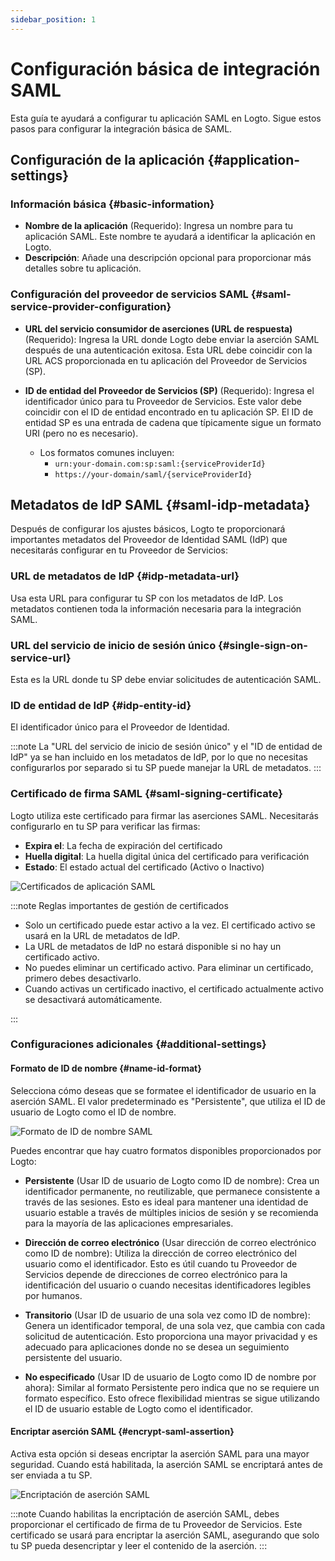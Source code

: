 ```yaml
---
sidebar_position: 1
---
```


# Configuración básica de integración SAML

Esta guía te ayudará a configurar tu aplicación SAML en Logto. Sigue estos pasos para configurar la integración básica de SAML.

## Configuración de la aplicación \{#application-settings}

### Información básica \{#basic-information}

- **Nombre de la aplicación** (Requerido): Ingresa un nombre para tu aplicación SAML. Este nombre te ayudará a identificar la aplicación en Logto.
- **Descripción**: Añade una descripción opcional para proporcionar más detalles sobre tu aplicación.

### Configuración del proveedor de servicios SAML \{#saml-service-provider-configuration}

- **URL del servicio consumidor de aserciones (URL de respuesta)** (Requerido): Ingresa la URL donde Logto debe enviar la aserción SAML después de una autenticación exitosa. Esta URL debe coincidir con la URL ACS proporcionada en tu aplicación del Proveedor de Servicios (SP).

- **ID de entidad del Proveedor de Servicios (SP)** (Requerido): Ingresa el identificador único para tu Proveedor de Servicios. Este valor debe coincidir con el ID de entidad encontrado en tu aplicación SP. El ID de entidad SP es una entrada de cadena que típicamente sigue un formato URI (pero no es necesario).
  - Los formatos comunes incluyen:
    - `urn:your-domain.com:sp:saml:{serviceProviderId}`
    - `https://your-domain/saml/{serviceProviderId}`

## Metadatos de IdP SAML \{#saml-idp-metadata}

Después de configurar los ajustes básicos, Logto te proporcionará importantes metadatos del Proveedor de Identidad SAML (IdP) que necesitarás configurar en tu Proveedor de Servicios:

### URL de metadatos de IdP \{#idp-metadata-url}

Usa esta URL para configurar tu SP con los metadatos de IdP. Los metadatos contienen toda la información necesaria para la integración SAML.

### URL del servicio de inicio de sesión único \{#single-sign-on-service-url}

Esta es la URL donde tu SP debe enviar solicitudes de autenticación SAML.

### ID de entidad de IdP \{#idp-entity-id}

El identificador único para el Proveedor de Identidad.

:::note
La "URL del servicio de inicio de sesión único" y el "ID de entidad de IdP" ya se han incluido en los metadatos de IdP, por lo que no necesitas configurarlos por separado si tu SP puede manejar la URL de metadatos.
:::

### Certificado de firma SAML \{#saml-signing-certificate}

Logto utiliza este certificado para firmar las aserciones SAML. Necesitarás configurarlo en tu SP para verificar las firmas:

- **Expira el**: La fecha de expiración del certificado
- **Huella digital**: La huella digital única del certificado para verificación
- **Estado**: El estado actual del certificado (Activo o Inactivo)

![Certificados de aplicación SAML](./assets/certificates.png)

:::note Reglas importantes de gestión de certificados

- Solo un certificado puede estar activo a la vez. El certificado activo se usará en la URL de metadatos de IdP.
- La URL de metadatos de IdP no estará disponible si no hay un certificado activo.
- No puedes eliminar un certificado activo. Para eliminar un certificado, primero debes desactivarlo.
- Cuando activas un certificado inactivo, el certificado actualmente activo se desactivará automáticamente.

:::

### Configuraciones adicionales \{#additional-settings}

#### Formato de ID de nombre \{#name-id-format}

Selecciona cómo deseas que se formatee el identificador de usuario en la aserción SAML. El valor predeterminado es "Persistente", que utiliza el ID de usuario de Logto como el ID de nombre.

![Formato de ID de nombre SAML](./assets/name-id-format.png)

Puedes encontrar que hay cuatro formatos disponibles proporcionados por Logto:

- **Persistente** (Usar ID de usuario de Logto como ID de nombre): Crea un identificador permanente, no reutilizable, que permanece consistente a través de las sesiones. Esto es ideal para mantener una identidad de usuario estable a través de múltiples inicios de sesión y se recomienda para la mayoría de las aplicaciones empresariales.

- **Dirección de correo electrónico** (Usar dirección de correo electrónico como ID de nombre): Utiliza la dirección de correo electrónico del usuario como el identificador. Esto es útil cuando tu Proveedor de Servicios depende de direcciones de correo electrónico para la identificación del usuario o cuando necesitas identificadores legibles por humanos.

- **Transitorio** (Usar ID de usuario de una sola vez como ID de nombre): Genera un identificador temporal, de una sola vez, que cambia con cada solicitud de autenticación. Esto proporciona una mayor privacidad y es adecuado para aplicaciones donde no se desea un seguimiento persistente del usuario.

- **No especificado** (Usar ID de usuario de Logto como ID de nombre por ahora): Similar al formato Persistente pero indica que no se requiere un formato específico. Esto ofrece flexibilidad mientras se sigue utilizando el ID de usuario estable de Logto como el identificador.

#### Encriptar aserción SAML \{#encrypt-saml-assertion}

Activa esta opción si deseas encriptar la aserción SAML para una mayor seguridad. Cuando está habilitada, la aserción SAML se encriptará antes de ser enviada a tu SP.

![Encriptación de aserción SAML](./assets/encryption.png)

:::note
Cuando habilitas la encriptación de aserción SAML, debes proporcionar el certificado de firma de tu Proveedor de Servicios. Este certificado se usará para encriptar la aserción SAML, asegurando que solo tu SP pueda desencriptar y leer el contenido de la aserción.
:::